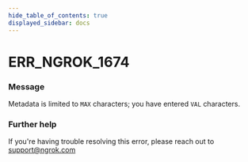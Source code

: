 ```yaml
---
hide_table_of_contents: true
displayed_sidebar: docs
---
```



# ERR_NGROK_1674

### Message

Metadata is limited to `MAX` characters; you have entered `VAL` characters.

<ErrorDetails error="err_ngrok_1674" />

### Further help

If you're having trouble resolving this error, please reach out to [support@ngrok.com](mailto:support@ngrok.com?subject=Help%20with%20ERR_NGROK_1674)

